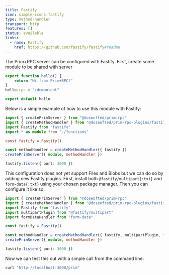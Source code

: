 ```yaml
---
title: Fastify
icon: simple-icons:fastify
type: method-handler
transport: http
features: []
status: available
links:
  - name: Fastify
    href: https://github.com/fastify/fastify#readme
---
```



The Prim+RPC server can be configured with Fastify. First, create some module to be shared with server

<CodeFile filename="src/functions.ts">

```typescript
export function hello() {
	return "Hi from Prim+RPC!"
}
hello.rpc = "idempotent"

export default hello
```

</CodeFile>

Below is a simple example of how to use this module with Fastify:

<CodeFile filename="src/index.ts">

```typescript
import { createPrimServer } from "@doseofted/prim-rpc"
import { createMethodHandler } from "@doseofted/prim-rpc-plugins/fastify"
import Fastify from "fastify"
import * as module from "./functions"

const fastify = Fastify()

const methodHandler = createMethodHandler({ fastify })
createPrimServer({ module, methodHandler })

fastify.listen({ port: 3000 })
```

</CodeFile>

This configuration does not yet support Files and Blobs but we can do so by adding new Fastify plugins. First, install
both `@fastify/multipart{:txt}` and `form-data{:txt}` using your chosen package manager. Then you can configure it like
so:

<CodeFile filename="src/index.ts">

```typescript {4-5} /multipartPlugin, formDataHandler/
import { createPrimServer } from "@doseofted/prim-rpc"
import { createMethodHandler } from "@doseofted/prim-rpc-plugins/fastify"
import Fastify from "fastify"
import multipartPlugin from "@fastify/multipart"
import formDataHandler from "form-data"

const fastify = Fastify()

const methodHandler = createMethodHandler({ fastify, multipartPlugin, formDataHandler })
createPrimServer({ module, methodHandler })

fastify.listen({ port: 3000 })
```

</CodeFile>

Now we can test this out with a simple call from the command line:

<CodeFile>

```zsh
curl "http://localhost:3000/prim"
```

</CodeFile>
